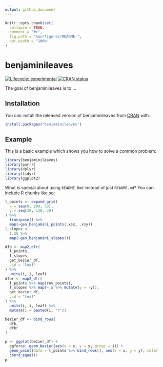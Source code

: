 ```yaml
---
output: github_document
---
```


<!-- README.md is generated from README.Rmd. Please edit that file -->

```r
knitr::opts_chunk$set(
  collapse = TRUE,
  comment = "#>",
  fig.path = "man/figures/README-",
  out.width = "100%"
)
```

# benjaminileaves

<!-- badges: start -->
[![Lifecycle: experimental](https://img.shields.io/badge/lifecycle-experimental-orange.svg)](https://lifecycle.r-lib.org/articles/stages.html#experimental)
[![CRAN status](https://www.r-pkg.org/badges/version/benjaminileaves)](https://CRAN.R-project.org/package=benjaminileaves)
<!-- badges: end -->

The goal of benjaminileaves is to ...

## Installation

You can install the released version of benjaminileaves from [CRAN](https://CRAN.R-project.org) with:

``` r
install.packages("benjaminileaves")
```

## Example

This is a basic example which shows you how to solve a common problem:

```r
library(benjaminileaves)
library(purrr)
library(dplyr)
library(tidyr)
library(ggplot2)
```

What is special about using `README.Rmd` instead of just `README.md`? You can include R chunks like so:

```r
l_points <- expand_grid(
  x = seq(0, 200, 50),
  y = seq(30, 120, 30)
) %>%
  transpose() %>%
  map(~gen_benjamini_points(.x$x, .x$y))
l_slopes <-
  1:20 %>%
  map(~gen_benjamini_slopes())

dfb <- map2_dfr(
  l_points,
  l_slopes,
  get_bezier_df,
  .id = "leaf"
) %>%
  unite(i, i, leaf)
dfbr <- map2_dfr(
  l_points %>% map(rev_points),
  l_slopes %>% map(~.x %>% mutate(y = -y)),
  get_bezier_df,
  .id = "leaf"
) %>%
  unite(i, i, leaf) %>%
  mutate(i = paste0(i, "r"))

bezier_df <- bind_rows(
  dfb,
  dfbr
)

p <- ggplot(bezier_df) +
  ggforce::geom_bezier(aes(x = x, y = y, group = i)) +
  geom_point(data = l_points %>% bind_rows(), aes(x = x, y = y), color = "red") +
  coord_equal()
p
```

